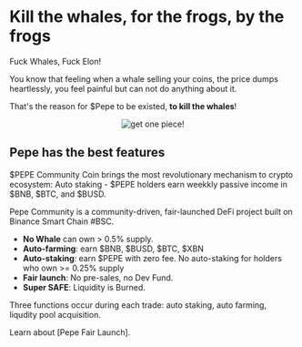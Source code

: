 # Kill the whales, for the frogs, by the frogs

Fuck Whales, Fuck Elon! 

You know that feeling when a whale selling your coins, the price dumps heartlessly, 
you feel painful but can not do anything about it. 

That's the reason for $Pepe to be existed, <b>to kill the whales</b>!

<p style="text-align:center;">
    <img alt="get one piece!" src="https://i.imgur.com/bvsU6Ev.png"/>
</p>


## Pepe has the best features

$PEPE Community Coin brings the most revolutionary mechanism to crypto ecosystem: Auto staking -  $PEPE holders earn weekkly passive income in $BNB, $BTC, and $BUSD.

Pepe Community is a community-driven, fair-launched DeFi project built on Binance Smart Chain #BSC. 

- **No Whale** can own > 0.5% supply.
- **Auto-farming**: earn $BNB, $BUSD, $BTC, $XBN
- **Auto-staking**: earn $PEPE with zero fee. No auto-staking for holders who own >= 0.25% supply
- **Fair launch**: No pre-sales, no Dev Fund.
- **Super SAFE**: Liquidity is Burned.

Three functions occur during each trade: auto staking, auto farming, liqudity pool acquisition. 

Learn about [Pepe Fair Launch].